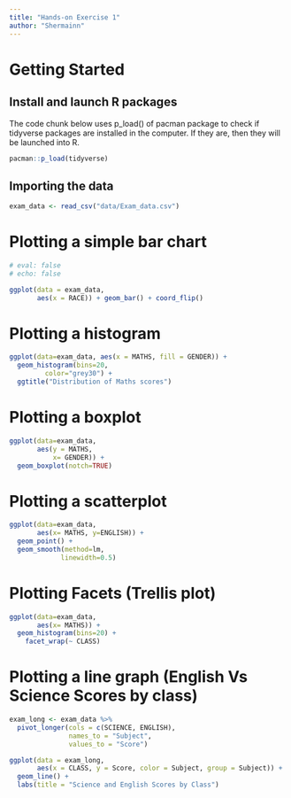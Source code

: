 ```yaml
---
title: "Hands-on Exercise 1"
author: "Shermainn"
---
```


# Getting Started

## Install and launch R packages

The code chunk below uses p_load() of pacman package to check if tidyverse packages are installed in the computer. If they are, then they will be launched into R.

```r
pacman::p_load(tidyverse)
```

## Importing the data

```r
exam_data <- read_csv("data/Exam_data.csv")
```

# Plotting a simple bar chart

```r
# eval: false
# echo: false

ggplot(data = exam_data,
       aes(x = RACE)) + geom_bar() + coord_flip()
```

# Plotting a histogram

```r
ggplot(data=exam_data, aes(x = MATHS, fill = GENDER)) +
  geom_histogram(bins=20, 
         color="grey30") +
  ggtitle("Distribution of Maths scores")

```

# Plotting a boxplot

```r
ggplot(data=exam_data, 
       aes(y = MATHS, 
           x= GENDER)) +
  geom_boxplot(notch=TRUE)
```

# Plotting a scatterplot

```r
ggplot(data=exam_data, 
       aes(x= MATHS, y=ENGLISH)) +
  geom_point() +
  geom_smooth(method=lm, 
             linewidth=0.5)
```

# Plotting Facets (Trellis plot)

```r
ggplot(data=exam_data, 
       aes(x= MATHS)) +
  geom_histogram(bins=20) +
    facet_wrap(~ CLASS)
```

# Plotting a line graph (English Vs Science Scores by class)

```r

exam_long <- exam_data %>%
  pivot_longer(cols = c(SCIENCE, ENGLISH),
               names_to = "Subject",
               values_to = "Score")

ggplot(data = exam_long, 
       aes(x = CLASS, y = Score, color = Subject, group = Subject)) +
  geom_line() +
  labs(title = "Science and English Scores by Class")

```
